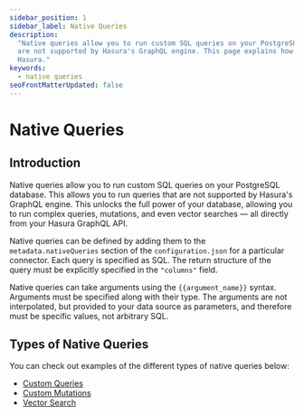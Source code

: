 ```yaml
---
sidebar_position: 1
sidebar_label: Native Queries
description:
  "Native queries allow you to run custom SQL queries on your PostgreSQL database. This allows you to run queries that
  are not supported by Hasura's GraphQL engine. This page explains how to configure various types of native queries in
  Hasura."
keywords:
  - native queries
seoFrontMatterUpdated: false
---
```


# Native Queries

## Introduction

Native queries allow you to run custom SQL queries on your PostgreSQL database. This allows you to run queries that are
not supported by Hasura's GraphQL engine. This unlocks the full power of your database, allowing you to run complex
queries, mutations, and even vector searches — all directly from your Hasura GraphQL API.

Native queries can be defined by adding them to the `metadata.nativeQueries` section of the `configuration.json` for a
particular connector. Each query is specified as SQL. The return structure of the query must be explicitly specified in
the `"columns"` field.

Native queries can take arguments using the `{{argument_name}}` syntax. Arguments must be specified along with their
type. The arguments are not interpolated, but provided to your data source as parameters, and therefore must be specific
values, not arbitrary SQL.

## Types of Native Queries

You can check out examples of the different types of native queries below:

- [Custom Queries](/connectors/postgresql/native-queries/custom-queries.mdx)
- [Custom Mutations](/connectors/postgresql/native-queries/custom-mutations.mdx)
- [Vector Search](/connectors/postgresql/native-queries/vector-search.mdx)
